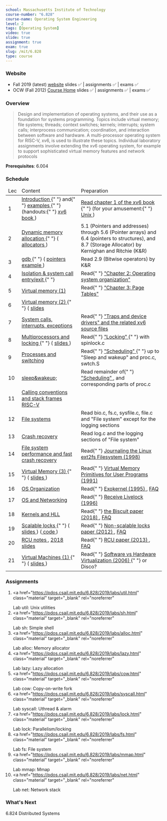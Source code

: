```yaml
---
school: Massachusetts Institute of Technology
course-number: "6.828"
course-name: Operating System Engineering
level: 2
tags: [Operating System]
video: true
slide: true
assignment: true
exam: true
slug: /mit/6.828
type: course
---
```



### Website

- Fall 2019 (latest) <a href="https://pdos.csail.mit.edu/6.828/2019/index.html" target="_blank" rel="noreferrer">website</a> slides ✅ | assignments ✅ | exams ✅
- OCW (Fall 2012) <a href="https://ocw.mit.edu/courses/electrical-engineering-and-computer-science/6-828-operating-system-engineering-fall-2012/index.htm" target="_blank" rel="noreferrer">Course Home</a> slides ✅ | assignments ✅ | exams ✅

### Overview

<blockquote cite="https://pdos.csail.mit.edu/6.828/2019/overview.html">
  Design and implementation of operating systems, and their use as a foundation
  for systems programming. Topics include virtual memory; file systems; threads;
  context switches; kernels; interrupts; system calls; interprocess
  communication; coordination, and interaction between software and hardware. A
  multi-processor operating system for RISC-V, xv6, is used to illustrate these
  topics. Individual laboratory assignments involve extending the xv6 operating
  system, for example to support sophisticated virtual memory features and
  network protocols
</blockquote>

**Prerequisites**: 6.004

### Schedule

<table class="schedule">
  <thead>
    <tr>
      <td>Lec</td>
      <td>Content</td>
      <td>Preparation</td>
    </tr>
  </thead>
  <tbody>
    <tr>
      <td>1</td>
      <td>
        <a
          href="https://pdos.csail.mit.edu/6.828/2019/lec/l-overview.txt"
          class="material"
          target="_blank"
          rel="noreferrer"
        >
          Introduction
        </a>{" "}
        and{" "}
        <a
          href="https://pdos.csail.mit.edu/6.828/2019/lec/l-overview/"
          class="material"
          target="_blank"
          rel="noreferrer"
        >
          examples
        </a>{" "}
        (handouts:{" "}
        <a
          href="https://pdos.csail.mit.edu/6.828/2019/xv6/book-riscv-rev0.pdf"
          class="material"
          target="_blank"
          rel="noreferrer"
        >
          xv6 book
        </a>
        )
      </td>
      <td>
        <a
          href="https://pdos.csail.mit.edu/6.828/2019/xv6/book-riscv-rev0.pdf"
          class="material"
          target="_blank"
          rel="noreferrer"
        >
          Read chapter 1 of the xv6 book
        </a>{" "}
        (for your amusement:{" "}
        <a
          href="https://www.youtube.com/watch?v=tc4ROCJYbm0"
          class="material"
          target="_blank"
          rel="noreferrer"
        >
          Unix
        </a>
        )
      </td>
    </tr>
    <tr>
      <td>2</td>
      <td>
        <a
          href="https://pdos.csail.mit.edu/6.828/2019/lec/l-allocator.txt"
          class="material"
          target="_blank"
          rel="noreferrer"
        >
          Dynamic memory allocation
        </a>{" "}
        (
        <a
          href="https://pdos.csail.mit.edu/6.828/2019/lec/malloc.c"
          class="material"
          target="_blank"
          rel="noreferrer"
        >
          allocators
        </a>
        )
      </td>
      <td>
        5.1 (Pointers and addresses) through 5.6 (Pointer arrays) and 6.4
        (pointers to structures), and 8.7 (Storage Allocator) by Kernighan and
        Ritchie (K&amp;R)
      </td>
    </tr>
    <tr>
      <td>3</td>
      <td>
        <a
          href="https://pdos.csail.mit.edu/6.828/2019/lec/gdb_slides.pdf"
          class="material"
          target="_blank"
          rel="noreferrer"
        >
          gdb
        </a>{" "}
        (
        <a
          href="https://pdos.csail.mit.edu/6.828/2019/lec/pointers.c"
          class="material"
          target="_blank"
          rel="noreferrer"
        >
          pointers example
        </a>
        )
      </td>
      <td>Read 2.9 (Bitwise operators) by K&amp;R</td>
    </tr>
    <tr>
      <td>4</td>
      <td>
        <a
          href="https://pdos.csail.mit.edu/6.828/2019/lec/l-internal.txt"
          class="material"
          target="_blank"
          rel="noreferrer"
        >
          Isolation &amp; system call entry/exit
        </a>{" "}
      </td>
      <td>
        Read{" "}
        <a
          href="https://pdos.csail.mit.edu/6.828/2019/xv6/book-riscv-rev0.pdf"
          class="material"
          target="_blank"
          rel="noreferrer"
        >
          "Chapter 2: Operating system organization"
        </a>
      </td>
    </tr>
    <tr>
      <td>5</td>
      <td>
        <a
          href="https://pdos.csail.mit.edu/6.828/2019/lec/l-vm.txt"
          class="material"
          target="_blank"
          rel="noreferrer"
        >
          Virtual memory (1)
        </a>
      </td>
      <td>
        Read{" "}
        <a
          href="https://pdos.csail.mit.edu/6.828/2019/xv6/book-riscv-rev0.pdf"
          class="material"
          target="_blank"
          rel="noreferrer"
        >
          "Chapter 3: Page Tables"
        </a>
      </td>
    </tr>
    <tr>
      <td>6</td>
      <td>
        <a
          href="https://pdos.csail.mit.edu/6.828/2019/lec/l-usevm.md"
          class="material"
          target="_blank"
          rel="noreferrer"
        >
          Virtual memory (2)
        </a>{" "}
        (
        <a
          href="https://pdos.csail.mit.edu/6.828/2019/lec/l-usingvm.pdf"
          class="material"
          target="_blank"
          rel="noreferrer"
        >
          slides
        </a>
      </td>
      <td></td>
    </tr>
    <tr>
      <td>7</td>
      <td>
        <a
          href="https://pdos.csail.mit.edu/6.828/2019/lec/l-interrupt.txt"
          class="material"
          target="_blank"
          rel="noreferrer"
        >
          System calls, interrupts, exceptions
        </a>
      </td>
      <td>
        Read{" "}
        <a
          href="https://pdos.csail.mit.edu/6.828/2019/xv6/book-riscv-rev0.pdf"
          class="material"
          target="_blank"
          rel="noreferrer"
        >
          "Traps and device drivers" and the related xv6 source files
        </a>
      </td>
    </tr>
    <tr>
      <td>8</td>
      <td>
        <a
          href="https://pdos.csail.mit.edu/6.828/2019/lec/l-lockv2.txt"
          class="material"
          target="_blank"
          rel="noreferrer"
        >
          Multiprocessors and locking
        </a>{" "}
        (
        <a
          href="https://pdos.csail.mit.edu/6.828/2019/lec/l-locks.pdf"
          class="material"
          target="_blank"
          rel="noreferrer"
        >
          slides
        </a>
        )
      </td>
      <td>
        Read{" "}
        <a
          href="https://pdos.csail.mit.edu/6.828/2019/xv6/book-riscv-rev0.pdf"
          class="material"
          target="_blank"
          rel="noreferrer"
        >
          "Locking"
        </a>{" "}
        with spinlock.c
      </td>
    </tr>
    <tr>
      <td>9</td>
      <td>
        <a
          href="https://pdos.csail.mit.edu/6.828/2019/lec/l-threads.txt"
          class="material"
          target="_blank"
          rel="noreferrer"
        >
          Processes and switching
        </a>
      </td>
      <td>
        Read{" "}
        <a
          href="https://pdos.csail.mit.edu/6.828/2019/xv6/book-riscv-rev0.pdf"
          class="material"
          target="_blank"
          rel="noreferrer"
        >
          "Scheduling"
        </a>{" "}
        up to "Sleep and wakeup" and proc.c, swtch.S
      </td>
    </tr>
    <tr>
      <td>10</td>
      <td>
        <a
          href="https://pdos.csail.mit.edu/6.828/2019/lec/l-coordination.txt"
          class="material"
          target="_blank"
          rel="noreferrer"
        >
          sleep&amp;wakeup;
        </a>
      </td>
      <td>
        Read remainder of{" "}
        <a
          href="https://pdos.csail.mit.edu/6.828/2019/xv6/book-riscv-rev0.pdf"
          class="material"
          target="_blank"
          rel="noreferrer"
        >
          "Scheduling"
        </a>
        , and corresponding parts of proc.c
      </td>
    </tr>
    <tr>
      <td>11</td>
      <td>
        <a
          href="https://pdos.csail.mit.edu/6.828/2019/lec/l-riscv.txt"
          class="material"
          target="_blank"
          rel="noreferrer"
        >
          Calling conventions and stack frames RISC-V
        </a>
      </td>
      <td></td>
    </tr>
    <tr>
      <td>12</td>
      <td>
        <a
          href="https://pdos.csail.mit.edu/6.828/2019/lec/l-fs.txt"
          class="material"
          target="_blank"
          rel="noreferrer"
        >
          File systems
        </a>
      </td>
      <td>
        Read bio.c, fs.c, sysfile.c, file.c and "File system" except for the
        logging sections
      </td>
    </tr>
    <tr>
      <td>13</td>
      <td>
        <a
          href="https://pdos.csail.mit.edu/6.828/2019/lec/l-crash.txt"
          class="material"
          target="_blank"
          rel="noreferrer"
        >
          Crash recovery
        </a>
      </td>
      <td>Read log.c and the logging sections of "File system"</td>
    </tr>
    <tr>
      <td>14</td>
      <td>
        <a
          href="https://pdos.csail.mit.edu/6.828/2019/lec/l-journal.txt"
          class="material"
          target="_blank"
          rel="noreferrer"
        >
          File system performance and fast crash recovery
        </a>
      </td>
      <td>
        Read{" "}
        <a
          href="https://pdos.csail.mit.edu/6.828/2019/readings/journal-ext2fs.html"
          class="material"
          target="_blank"
          rel="noreferrer"
        >
          Journaling the Linux ext2fs Filesystem (1998)
        </a>
      </td>
    </tr>
    <tr>
      <td>15</td>
      <td>
        <a
          href="https://pdos.csail.mit.edu/6.828/2019/lec/l-vm-again.txt"
          class="material"
          target="_blank"
          rel="noreferrer"
        >
          Virtual Memory (3)
        </a>{" "}
        (
        <a
          href="https://pdos.csail.mit.edu/6.828/2019/lec/l-vm-again.pdf"
          class="material"
          target="_blank"
          rel="noreferrer"
        >
          slides
        </a>
        )
      </td>
      <td>
        Read{" "}
        <a
          href="https://pdos.csail.mit.edu/6.828/2019/readings/appel-li.pdf"
          class="material"
          target="_blank"
          rel="noreferrer"
        >
          Virtual Memory Primitives for User Programs (1991)
        </a>
      </td>
    </tr>
    <tr>
      <td>16</td>
      <td>
        <a
          href="https://pdos.csail.mit.edu/6.828/2019/lec/l-organization.txt"
          class="material"
          target="_blank"
          rel="noreferrer"
        >
          OS Organization
        </a>
      </td>
      <td>
        Read{" "}
        <a
          href="https://pdos.csail.mit.edu/6.828/2019/readings/engler95exokernel.pdf"
          class="material"
          target="_blank"
          rel="noreferrer"
        >
          Exokernel (1995)
        </a>
        , <a
          href="https://pdos.csail.mit.edu/6.828/2019/lec/faq-exokernel.txt"
          class="material"
          target="_blank"
          rel="noreferrer"
        >
          FAQ
        </a>
      </td>
    </tr>
    <tr>
      <td>17</td>
      <td>
        <a
          href="https://pdos.csail.mit.edu/6.828/2019/lec/l-networking.pdf"
          class="material"
          target="_blank"
          rel="noreferrer"
        >
          OS and Networking
        </a>
      </td>
      <td>
        Read{" "}
        <a
          href="https://pdos.csail.mit.edu/6.828/2019/readings/mogul96usenix.pdf"
          class="material"
          target="_blank"
          rel="noreferrer"
        >
          Receive Livelock (1996)
        </a>
      </td>
    </tr>
    <tr>
      <td>18</td>
      <td>
        <a
          href="https://pdos.csail.mit.edu/6.828/2019/lec/biscuit.pdf"
          class="material"
          target="_blank"
          rel="noreferrer"
        >
          Kernels and HLL
        </a>
      </td>
      <td>
        Read{" "}
        <a
          href="https://pdos.csail.mit.edu/6.828/2019/readings/biscuit.pdf"
          class="material"
          target="_blank"
          rel="noreferrer"
        >
          the Biscuit paper (2018)
        </a>
        , <a
          href="https://pdos.csail.mit.edu/6.828/2019/lec/faq-biscuit.txt"
          class="material"
          target="_blank"
          rel="noreferrer"
        >
          FAQ
        </a>
      </td>
    </tr>
    <tr>
      <td>19</td>
      <td>
        <a
          href="https://pdos.csail.mit.edu/6.828/2019/lec/l-scalable-lock.md"
          class="material"
          target="_blank"
          rel="noreferrer"
        >
          Scalable locks
        </a>{" "}
        (
        <a
          href="https://pdos.csail.mit.edu/6.828/2019/lec/l-mcs.pdf"
          class="material"
          target="_blank"
          rel="noreferrer"
        >
          slides
        </a>
        ) (<a
          href="https://pdos.csail.mit.edu/6.828/2019/lec/scalable-lock-code.c"
          class="material"
          target="_blank"
          rel="noreferrer"
        >
          code
        </a>)
      </td>
      <td>
        Read{" "}
        <a
          href="https://pdos.csail.mit.edu/6.828/2019/readings/linux-lock.pdf"
          class="material"
          target="_blank"
          rel="noreferrer"
        >
          Non-scalable locks paper (2012)
        </a>
        , <a
          href="https://pdos.csail.mit.edu/6.828/2019/lec/faq-locks.txt"
          class="material"
          target="_blank"
          rel="noreferrer"
        >
          FAQ
        </a>
      </td>
    </tr>
    <tr>
      <td>20</td>
      <td>
        <a
          href="https://pdos.csail.mit.edu/6.828/2019/lec/l-rcu.txt"
          class="material"
          target="_blank"
          rel="noreferrer"
        >
          RCU notes
        </a>
        , <a
          href="https://pdos.csail.mit.edu/6.828/2019/lec/l-rcu.pdf"
          class="material"
          target="_blank"
          rel="noreferrer"
        >
          2018 slides
        </a>
      </td>
      <td>
        Read{" "}
        <a
          href="https://pdos.csail.mit.edu/6.828/2019/readings/rcu-decade-later.pdf"
          class="material"
          target="_blank"
          rel="noreferrer"
        >
          RCU paper (2013)
        </a>
        , <a
          href="https://pdos.csail.mit.edu/6.828/2019/lec/rcu-faq.txt"
          class="material"
          target="_blank"
          rel="noreferrer"
        >
          FAQ
        </a>
      </td>
    </tr>
    <tr>
      <td>21</td>
      <td>
        <a
          href="https://pdos.csail.mit.edu/6.828/2019/lec/l-vmware.txt"
          class="material"
          target="_blank"
          rel="noreferrer"
        >
          Virtual Machines (1)
        </a>{" "}
        (
        <a
          href="https://pdos.csail.mit.edu/6.828/2019/lec/l-vmware.pdf"
          class="material"
          target="_blank"
          rel="noreferrer"
        >
          slides
        </a>
        )
      </td>
      <td>
        Read{" "}
        <a
          href="https://pdos.csail.mit.edu/6.828/2019/readings/adams06vmware.pdf"
          class="material"
          target="_blank"
          rel="noreferrer"
        >
          Software vs Hardware Virtualization (2006)
        </a>{" "}
        or Disco?
      </td>
    </tr>
  </tbody>
</table>

### Assignments

1. <a
     href="https://pdos.csail.mit.edu/6.828/2019/labs/util.html"
     class="material"
     target="_blank"
     rel="noreferrer"
   >
     Lab util: Unix utilities
   </a>
2. <a
     href="https://pdos.csail.mit.edu/6.828/2019/labs/sh.html"
     class="material"
     target="_blank"
     rel="noreferrer"
   >
     Lab sh: Simple shell
   </a>
3. <a
     href="https://pdos.csail.mit.edu/6.828/2019/labs/alloc.html"
     class="material"
     target="_blank"
     rel="noreferrer"
   >
     Lab alloc: Memory allocator
   </a>
4. <a
     href="https://pdos.csail.mit.edu/6.828/2019/labs/lazy.html"
     class="material"
     target="_blank"
     rel="noreferrer"
   >
     Lab lazy: Lazy allocation
   </a>
5. <a
     href="https://pdos.csail.mit.edu/6.828/2019/labs/cow.html"
     class="material"
     target="_blank"
     rel="noreferrer"
   >
     Lab cow: Copy-on-write fork
   </a>
6. <a
     href="https://pdos.csail.mit.edu/6.828/2019/labs/syscall.html"
     class="material"
     target="_blank"
     rel="noreferrer"
   >
     Lab syscall: Uthread &amp; alarm
   </a>
7. <a
     href="https://pdos.csail.mit.edu/6.828/2019/labs/lock.html"
     class="material"
     target="_blank"
     rel="noreferrer"
   >
     Lab lock: Parallelism/locking
   </a>
8. <a
     href="https://pdos.csail.mit.edu/6.828/2019/labs/fs.html"
     class="material"
     target="_blank"
     rel="noreferrer"
   >
     Lab fs: File system
   </a>
9. <a
     href="https://pdos.csail.mit.edu/6.828/2019/labs/mmap.html"
     class="material"
     target="_blank"
     rel="noreferrer"
   >
     Lab mmap: Mmap
   </a>
10. <a
      href="https://pdos.csail.mit.edu/6.828/2019/labs/net.html"
      class="material"
      target="_blank"
      rel="noreferrer"
    >
      Lab net: Network stack
    </a>

### What's Next

<Link to="/mit/6.824">6.824 Distributed Systems</Link>
